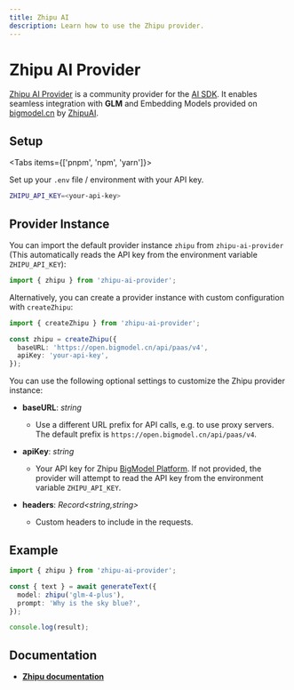 ```yaml
---
title: Zhipu AI
description: Learn how to use the Zhipu provider.
---
```


# Zhipu AI Provider

[Zhipu AI Provider](https://github.com/Xiang-CH/zhipu-ai-provider) is a community provider for the [AI SDK](https://sdk.vercel.ai/). It enables seamless integration with **GLM** and Embedding Models provided on [bigmodel.cn](https://bigmodel.cn/) by [ZhipuAI](https://www.zhipuai.cn/).

## Setup

<Tabs items={['pnpm', 'npm', 'yarn']}>
  <Tab>
    <Snippet text="pnpm add zhipu-ai-provider" dark />
  </Tab>
  <Tab>
    <Snippet text="npm i zhipu-ai-provider" dark />
  </Tab>
  <Tab>
    <Snippet text="yarn add zhipu-ai-provider" dark />
  </Tab>
</Tabs>

Set up your `.env` file / environment with your API key.

```bash
ZHIPU_API_KEY=<your-api-key>
```

## Provider Instance

You can import the default provider instance `zhipu` from `zhipu-ai-provider` (This automatically reads the API key from the environment variable `ZHIPU_API_KEY`):

```ts
import { zhipu } from 'zhipu-ai-provider';
```

Alternatively, you can create a provider instance with custom configuration with `createZhipu`:

```ts
import { createZhipu } from 'zhipu-ai-provider';

const zhipu = createZhipu({
  baseURL: 'https://open.bigmodel.cn/api/paas/v4',
  apiKey: 'your-api-key',
});
```

You can use the following optional settings to customize the Zhipu provider instance:

- **baseURL**: _string_

  - Use a different URL prefix for API calls, e.g. to use proxy servers. The default prefix is `https://open.bigmodel.cn/api/paas/v4`.

- **apiKey**: _string_

  - Your API key for Zhipu [BigModel Platform](https://bigmodel.cn/). If not provided, the provider will attempt to read the API key from the environment variable `ZHIPU_API_KEY`.

- **headers**: _Record<string,string>_
  - Custom headers to include in the requests.

## Example

```ts
import { zhipu } from 'zhipu-ai-provider';

const { text } = await generateText({
  model: zhipu('glm-4-plus'),
  prompt: 'Why is the sky blue?',
});

console.log(result);
```

## Documentation

- **[Zhipu documentation](https://bigmodel.cn/dev/welcome)**
